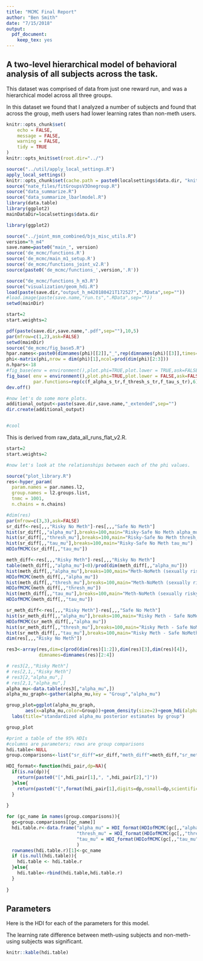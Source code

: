 ```yaml
---
title: "MCMC Final Report"
author: "Ben Smith"
date: "7/15/2018"
output: 
  pdf_document: 
    keep_tex: yes
---
```


## A two-level hierarchical model of behavioral analysis of all subjects across the task.

This dataset was comprised of data from just one reward run, and was a hierarchical model across all three groups.

In this dataset we found that 
I analyzed a number of subjects and found that across the group, meth users had lower learning rates than non-meth users.

```r
knitr::opts_chunk$set(
	echo = FALSE,
	message = FALSE,
	warning = FALSE,
	tidy = TRUE
)
knitr::opts_knit$set(root.dir="../")

```

```r

source("../util/apply_local_settings.R")
apply_local_settings()
knitr::opts_chunk$set(cache.path = paste0(localsettings$data.dir, "knitrcache"), warning = FALSE)
source("nate_files/fitGroupsV3Onegroup.R")
source("data_summarize.R")
source("data_summarize_lbarlmodel.R")
library(data.table)
library(ggplot2)
mainDataDir=localsettings$data.dir
```


```r

library(ggplot2)

source("../joint_msm_combined/bjs_misc_utils.R")
version="h_m4"
save.name=paste0("main_", version)
source('de_mcmc/functions.R')
source('de_mcmc/main_m1_setup.R')
source('de_mcmc/functions_joint_v2.R')
source(paste0('de_mcmc/functions_',version,'.R'))

source("de_mcmc/functions_h_m3.R")
source("visualization/geom_hdi.R")
load(paste(save.dir,"output_h_m420180421T172527",".RData",sep=""))
#load.image(paste(save.name,"run.ts",".RData",sep=""))
setwd(mainDir)

start=2
start.weights=2

pdf(paste(save.dir,save.name,".pdf",sep=""),10,5)
par(mfrow=c(1,2),ask=FALSE)
setwd(mainDir)
source("de_mcmc/fig_base5.R")
hpar.names<-paste0(dimnames(phi)[[2]],"_",rep(dimnames(phi)[[3]],times=1,each=6))
phi<-matrix(phi,nrow = dim(phi)[1],ncol=prod(dim(phi)[2:3]))
n.hpars<-18
#fig_base(env = environment(),plot.phi=TRUE,plot.lower = TRUE,ask=FALSE)
fig_base( env = environment(),plot.phi=TRUE,plot.lower = FALSE,ask=FALSE,
          par.functions=rep(c(f_alpha_s_tr,f_thresh_s_tr,f_tau_s_tr),6))#list one function for each param. the second set are for the sigmas.
dev.off()

#now let's do some more plots.
additional_output<-paste(save.dir,save.name,"_extended",sep="")
dir.create(additional_output)


#cool
```

This is derived from raw_data_all_runs_flat_v2.R.

```r


start=2
start.weights=2

#now let's look at the relationships between each of the phi values.

source("plot_library.R")
res<-hyper_param(
  param.names = par.names.l2,
  group.names = l2.groups.list,
  tnmc = 1001,
  n.chains = n.chains)

#dim(res)
par(mfrow=c(3,3),ask=FALSE)
sr_diff<-res[,,,"Risky No Meth"]-res[,,,"Safe No Meth"]
hist(sr_diff[,,"alpha_mu"],breaks=100,main="Risky-Safe No Meth alpha_mu")
hist(sr_diff[,,"thresh_mu"],breaks=100,main="Risky-Safe No Meth thresh_mu")
hist(sr_diff[,,"tau_mu"],breaks=100,main="Risky-Safe No Meth tau_mu")
HDIofMCMC(sr_diff[,,"tau_mu"])

meth_diff<-res[,,,"Risky Meth"]-res[,,,"Risky No Meth"]
table(meth_diff[,,"alpha_mu"]<0)/prod(dim(meth_diff[,,"alpha_mu"]))
hist(meth_diff[,,"alpha_mu"],breaks=100,main="Meth-NoMeth (sexually risky) alpha_mu")
HDIofMCMC(meth_diff[,,"alpha_mu"])
hist(meth_diff[,,"thresh_mu"],breaks=100,main="Meth-NoMeth (sexually risky) thresh_mu")
HDIofMCMC(meth_diff[,,"thresh_mu"])
hist(meth_diff[,,"tau_mu"],breaks=100,main="Meth-NoMeth (sexually risky) tau_mu")
HDIofMCMC(meth_diff[,,"tau_mu"])

sr_meth_diff<-res[,,,"Risky Meth"]-res[,,,"Safe No Meth"]
hist(sr_meth_diff[,,"alpha_mu"],breaks=100,main="Risky Meth - Safe NoMeth alpha_mu")
HDIofMCMC(sr_meth_diff[,,"alpha_mu"])
hist(sr_meth_diff[,,"thresh_mu"],breaks=100,main="Risky Meth - Safe NoMeth thresh_mu")
hist(sr_meth_diff[,,"tau_mu"],breaks=100,main="Risky Meth - Safe NoMeth tau_mu")
dim(res[,,,"Risky No Meth"])
```

```r
res3<-array(res,dim=c(prod(dim(res)[1:2]),dim(res)[3],dim(res)[4]),
            dimnames=dimnames(res)[2:4])

# res3[2,,"Risky Meth"]
# res[2,1,,"Risky Meth"]
# res3[2,"alpha_mu",]
# res[2,1,"alpha_mu",]
alpha_mu<-data.table(res3[,"alpha_mu",])
alpha_mu_graph<-gather(alpha_mu,key = "Group","alpha_mu")

group_plot=ggplot(alpha_mu_graph,
       aes(x=alpha_mu,color=Group))+geom_density(size=2)+geom_hdi(alpha=0.8,size=2)+
  labs(title="standardized alpha_mu posterior estimates by group")

group_plot

```

```r
#print a table of the 95% HDIs
#columns are parameters; rows are group comparisons
hdi.table<-NULL
group.comparisons<-list("sr_diff"=sr_diff,"meth_diff"=meth_diff,"sr_meth_diff"=sr_meth_diff)

HDI_format<-function(hdi_pair,dp=NA){
  if(is.na(dp)){
    return(paste0("[",hdi_pair[1],", ",hdi_pair[2],"]"))
  }else{
    return(paste0("[",format(hdi_pair[1],digits=dp,nsmall=dp,scientific=-2),", ",format(hdi_pair[2],digits=dp,nsmall=dp,scientific=-2),"]"))
  }
  
}

for (gc_name in names(group.comparisons)){
  gc=group.comparisons[[gc_name]]
  hdi.table.r<-data.frame("alpha_mu" = HDI_format(HDIofMCMC(gc[,,"alpha_mu"]),3),
                          "thresh_mu" = HDI_format(HDIofMCMC(gc[,,"thresh_mu"]),3),
                          "tau_mu" = HDI_format(HDIofMCMC(gc[,,"tau_mu"]),3)
                          )
  rownames(hdi.table.r)[1]<-gc_name
  if (is.null(hdi.table)){
    hdi.table <- hdi.table.r
  }else{
    hdi.table<-rbind(hdi.table,hdi.table.r)
  }
  
}
```

## Parameters

Here is the HDI for each of the parameters for this model. 

The learning rate difference between meth-using subjects and non-meth-using subjects was significant.

```r

knitr::kable(hdi.table)
 
```


